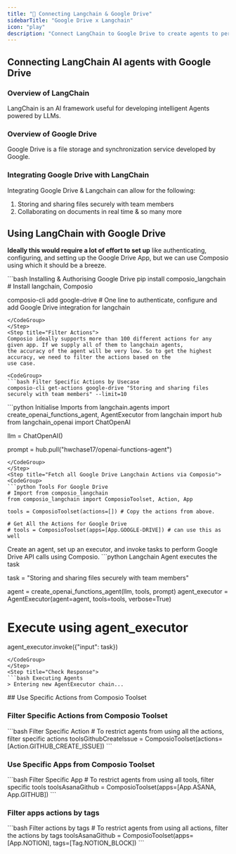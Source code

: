 ```yaml
---
title: "🚀 Connecting Langchain & Google Drive"
sidebarTitle: "Google Drive x Langchain"
icon: "play"
description: "Connect LangChain to Google Drive to create agents to perform tasks using natural language"
---
```


## Connecting LangChain AI agents with Google Drive

### Overview of LangChain

LangChain is an AI framework useful for developing intelligent Agents powered by LLMs.

### Overview of Google Drive

Google Drive is a file storage and synchronization service developed by Google.

### Integrating Google Drive with LangChain

Integrating Google Drive & Langchain can allow for the following:

1. Storing and sharing files securely with team members
2. Collaborating on documents in real time
& so many more

## Using LangChain with Google Drive

<Steps>
<Step title="Setting Up the Environment">

**Ideally this would require a lot of effort to set up** like authenticating, configuring, and setting up the Google Drive App, but we can use Composio using which it should be a breeze.

<CodeGroup>
```bash Installing & Authorising Google Drive
pip install composio_langchain # Install langchain, Composio 

composio-cli add google-drive # One line to authenticate, configure and add Google Drive integration for langchain
```
</CodeGroup>
</Step>
<Step title="Filter Actions">
Composio ideally supports more than 100 different actions for any given app. If we supply all of them to langchain agents, 
the accuracy of the agent will be very low. So to get the highest accuracy, we need to filter the actions based on the 
use case.

<CodeGroup>
```bash Filter Specific Actions by Usecase
composio-cli get-actions google-drive "Storing and sharing files securely with team members" --limit=10
```
</CodeGroup>

</Step>
<Step title="Import Base Packages">

<CodeGroup>
```python Initialise Imports
from langchain.agents import create_openai_functions_agent, AgentExecutor
from langchain import hub
from langchain_openai import ChatOpenAI


llm = ChatOpenAI()

prompt = hub.pull("hwchase17/openai-functions-agent")
```
</CodeGroup>
</Step>
<Step title="Fetch all Google Drive Langchain Actions via Composio">
<CodeGroup>
```python Tools For Google Drive
# Import from composio_langchain
from composio_langchain import ComposioToolset, Action, App

tools = ComposioToolset(actions=[]) # Copy the actions from above. 

# Get All the Actions for Google Drive
# tools = ComposioToolset(apps=[App.GOOGLE-DRIVE]) # can use this as well
```
</CodeGroup>
</Step>
<Step title="Execute the Agent">
Create an agent, set up an executor, and invoke tasks to perform Google Drive API calls using Composio. 
<CodeGroup>
```python Langchain Agent executes the task

task = "Storing and sharing files securely with team members"

agent = create_openai_functions_agent(llm, tools, prompt)
agent_executor = AgentExecutor(agent=agent, tools=tools, verbose=True)

# Execute using agent_executor
agent_executor.invoke({"input": task})
```
</CodeGroup>
</Step>
<Step title="Check Response">
```bash Executing Agents
> Entering new AgentExecutor chain...
```
</Step>
</Steps>
## Use Specific Actions from Composio Toolset

### Filter Specific Actions from Composio Toolset

<CodeGroup>
```bash Filter Specific Action
# To restrict agents from using all the actions, filter specific actions
toolsGithubCreateIssue = ComposioToolset(actions=[Action.GITHUB_CREATE_ISSUE])
```
</CodeGroup>

### Use Specific Apps from Composio Toolset
<CodeGroup>
```bash Filter Specific App
# To restrict agents from using all tools, filter specific tools
toolsAsanaGithub = ComposioToolset(apps=[App.ASANA, App.GITHUB])
```
</CodeGroup>

### Filter apps actions by tags 
<CodeGroup>
```bash Filter actions by tags
# To restrict agents from using all actions, filter the actions by tags
toolsAsanaGithub = ComposioToolset(apps=[App.NOTION], tags=[Tag.NOTION_BLOCK])
```
</CodeGroup>

